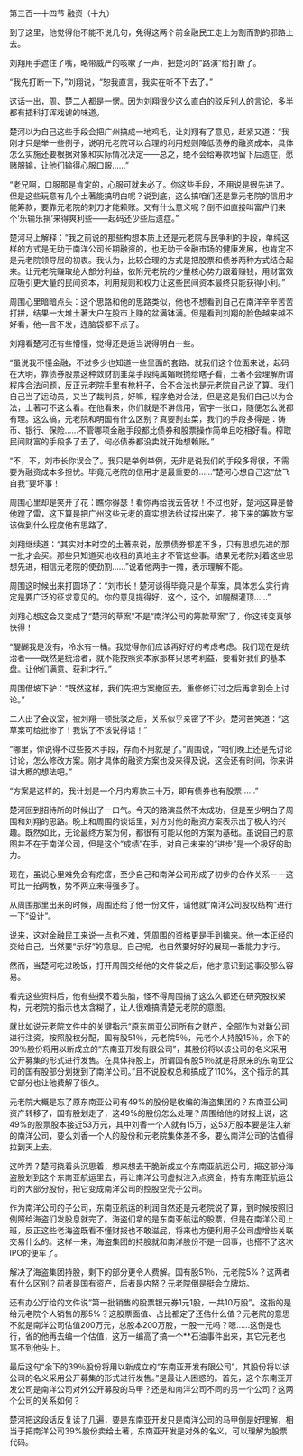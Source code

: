 

第三百一十四节 融资（十九）

到了这里，他觉得他不能不说几句，免得这两个前金融民工走上为割而割的邪路上去。

刘翔用手遮住了嘴，略带威严的咳嗽了一声，把楚河的“路演”给打断了。

“我先打断一下，”刘翔说，“恕我直言，我实在听不下去了。”

这话一出，周、楚二人都是一愣。因为刘翔很少这么直白的驳斥别人的言论，多半都有插科打诨戏谑的味道。

楚河以为自己这些手段会把广州搞成一地鸡毛，让刘翔有了意见，赶紧又道：“我刚才只是举一些例子，说明元老院可以合理的利用规则降低债券的融资成本，具体怎么实施还要根据对象和实际情况决定――总之，绝不会给筹款地留下后遗症，愿赌服输，让他们输得心服口服……”

“老兄啊，口服那是肯定的，心服可就未必了。你这些手段，不用说是很先进了。但是这些玩意有几个土著能搞明白呢？说到底，这么搞咱们还是靠元老院的信用才能筹款，要靠元老院的刺刀才能赖账。又有什么意义呢？倒不如直接叫富户们来个‘乐输乐捐’来得爽利些――起码还少些后遗症。”

楚河马上解释：“我之前说的那些构想本质上还是元老院与民争利的手段，单纯这样的方式是无助于南洋公司长期融资的，也无助于金融市场的健康发展，也肯定不是元老院领导层的初衷。我认为，比较合理的方式是把股票和债券两种方式结合起来。让元老院赚取绝大部分利益，依附元老院的少量核心势力跟着赚钱，用财富效应吸引更大量的民间资本，利用规则和权力让这些民间资本最终只能获得小利。”

周围心里暗暗点头：这个思路和他的思路类似，他也不想看到自己在南洋辛辛苦苦打拼，结果一大堆土著大户在股市上赚的盆满钵满。但是看到刘翔的脸色越来越不好看，他一言不发，连脑袋都不点了。

刘翔看楚河还有些懵懂，觉得还是适当说得明白一些。

“虽说我不懂金融，不过多少也知道一些里面的套路。就我们这个位面来说，起码在大明，靠债券股票这种敛财割韭菜手段纯属媚眼抛给瞎子看，土著不会理解所谓程序合法问题，反正元老院手里有枪杆子，合不合法也是元老院自己说了算。我们自己当了运动员，又当了裁判员，好嘛，程序绝对合法，但是这是我们自己以为合法，土著可不这么看。在他看来，你们就是不讲信用，官字一张口，随便怎么说都有理。这么搞，元老院和明国有什么区别？真要割韭菜，我们的手段多得是：铸币、银行、保险……不管哪项金融手段都比债券和股票操作简单且吃相好看。榨取民间财富的手段多了去了，何必债券都没卖就开始想赖账。”

“不，不，刘市长你误会了。我只是举例举例，无非是说我们的手段多得很，不需要为融资成本多担忧。毕竟元老院的信用才是最重要的……”楚河心想自己这“放飞自我”要坏事！

周围心里却是笑开了花：瞧你得瑟！看你再给我去告状！不过也好，楚河这算是替他蹚了雷，这下算是把广州这些元老的真实想法给试探出来了。接下来的筹款方案该做到什么程度他有思路了。

刘翔继续道：“其实对本时空的土著来说，股票债券都差不多，只有思想先进的那一批才会买。那些只知道买地收租的真地主才不管这些事。结果元老院对着这些思想先进，相信元老院的使劲割……”说着他两手一摊，表示理解不能。

周围这时候出来打圆场了：“刘市长！楚河谈得毕竟只是个草案，具体怎么实行肯定是要广泛的征求意见的。你的意见提得好，这个，这个，如醍醐灌顶……”

刘翔心想这会又变成了“楚河的草案”不是“南洋公司的筹款草案”了，你这转变真够快得！

“醍醐我是没有，冷水有一桶。我觉得你们应该再好好的考虑考虑。我们现在是统治者――既然是统治者，就不能按照资本家那样只思考利益，要看好我们的基本盘。让他们满意、获利才行。”

周围借坡下驴：“既然这样，我们先把方案撤回去，重修修订过之后再拿到会上讨论。”

二人出了会议室，被刘翔一顿批驳之后，关系似乎亲密了不少。楚河苦笑道：“这草案可给批惨了！我说了不该说得话！”

“哪里，你说得不过些技术手段，存而不用就是了。”周围说，“咱们晚上还是先讨论讨论，怎么修改方案。刚才具体的融资方案也没来得及说，这会还有时间，你来讲讲大概的想法吧。”

“方案是这样的，我计划是一个月内筹款三十万，即有债券也有股票……”

楚河回到招待所的时候出了一口气。今天的路演虽然不太成功，但是至少明白了周围和刘翔的思路。晚上和周围的谈话里，对方对他的融资方案表示出了极大的兴趣。既然如此，无论最终方案为何，都很有可能以他的方案为基础。虽说自己的意图并不在于南洋公司，但是这个“成绩”在手，对自己未来的“进步”是一个极好的助力。

现在，虽说心里难免会有疙瘩，至少自己和南洋公司形成了初步的合作关系－－这可比一拍两散，势不两立来得强多了。

从周围那里出来的时候，周围还给了他一份文件，请他就“南洋公司股权结构”进行一下“设计”。

说来，这对金融民工来说一点也不难，凭周围的资格更是手到擒来。他一本正经的交给自己，当然要“示好”的意思。自己呢，也自然要好好的展现一番能力才行。

然而，当楚河吃过晚饭，打开周围交给他的文件袋之后，他才意识到这事没那么容易。

看完这些资料后，他有些摸不着头脑，怪不得周围搞了这么久都还在研究股权架构，元老院的指示也太含糊了，让人很难搞清楚元老院的意图。

就比如说元老院文件中的关键指示“原东南亚公司所有之财产，全部作为对新公司进行注资，按照股权分配，国有股51％，元老院5％，元老个人持股15％，余下的39％股份将用以新成立的“东南亚开发有限公司”，其股份将以该公司的名义采用公开募集的形式进行发售。在具体持股上，所谓国有股51％就是将原来的东南亚公司的国有股部分划拨到了南洋公司。”且不说股权总和搞成了110%，这个指示的其它部分也让他费解了很久。

元老院大概是忘了原东南亚公司有49%的股份是收编的海盗集团的？东南亚公司资产转移了，国有股划走了，这49%的股份怎么处理？周围给他的财报上说，这49%的股票股本接近53万元，其中刘香一个人就有15万，这53万股本要是注入新的南洋公司，要么刘香一个人的股份和元老院集体差不多，要么南洋公司的估值得拉到天上去。

这咋弄？楚河挠着头沉思着，想来想去干脆新成立个东南亚航运公司，把这部分海盗股划到这个东南亚航运里去，再让南洋公司虚拟注入点资金，持有东南亚航运公司的大部分股份，把它变成南洋公司的控股空壳子公司。

作为南洋公司的子公司，东南亚航运的利润自然还是元老院说了算，到时候按照旧例照给海盗们发股息就完了。海盗们拿的是东南亚航运的股票，但是在南洋公司上班，反正这些老海盗既看不懂财报也不敢滋屁，将来也方便利用子公司虚增些关联交易什么的。这样一来，海盗集团的持股就和南洋股份不是一回事，也搭不了这次IPO的便车了。

解决了海盗集团持股，剩下的部分更令人费解。国有股51％，元老院5%？这两者有什么区别？前者是国有资产，后者是内帑？元老院倒是挺会立牌坊。

还有办公厅给的文件说“第一批销售的股票银元券1元1股，一共10万股”。这指的是给元老院个人销售的那5%？这股票面值、占比都定了还估什么值？元老院的意思不就是南洋公司估值200万元，总股本200万股，一股一元吗？嗯……这倒是也行，省的他再去编一个估值，这万一编高了搞一个**石油事件出来，其它元老也骂不到他头上。

最后这句“余下的39％股份将用以新成立的“东南亚开发有限公司”，其股份将以该公司的名义采用公开募集的形式进行发售。”是最让人困惑的。首先，这个东南亚开发公司是南洋公司对外公开募股的马甲？还是和南洋公司不同的另一个公司？这两个公司的关系如何？

楚河把这段话反复读了几遍，要是东南亚开发只是南洋公司的马甲倒是好理解，相当于把南洋公司39%股份卖给土著，东南亚开发是对外的名义，可以理解为股票代码。

